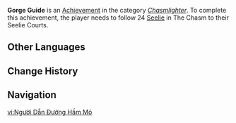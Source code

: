 {{Achievement Infobox
|title        = Gorge Guide
|id           = 80150
|order id     = 0150
|category     = Chasmlighter
|description  = Follow 24 [[Seelie]] in The Chasm to their Seelie Courts.
|requirements = 
|primogems    = 20
|tracking     = 
|topic        = Seelie
|set          = Gorge Guide
|tier         = 3
|tiers_total  = 3
|tier1        = Gorge Guide (Tier 1)
|tier2        = Gorge Guide (Tier 2)
|tier3        = Gorge Guide (Tier 3)
|prev         = Gorge Guide (Tier 2)
|next         = 
}}
'''Gorge Guide''' is an [[Achievement]] in the category ''[[Chasmlighter]]''. To complete this achievement, the player needs to follow 24 [[Seelie]] in The Chasm to their Seelie Courts.
<!--
==Trivia==

==Video Guides==
{{EVT
|video1   = 
|caption1 = 
}}
-->
==Other Languages==
{{Transclude|Gorge Guide|Other Languages}}

==Change History==
{{Change History|2.6}}
<!--
==References==
{{Reflist}}
-->
==Navigation==
{{Achievement Navbox|Chasmlighter}}

[[vi:Người Dẫn Đường Hầm Mỏ]]
